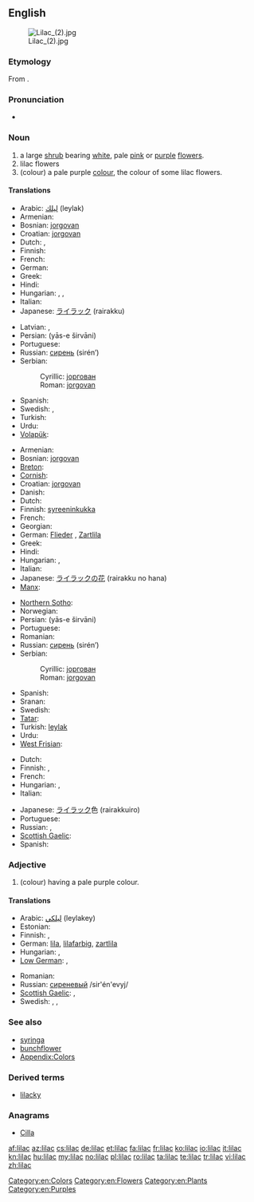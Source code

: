 {{wikipedia}}
==English==
[[Image:Lilac (2).jpg|thumb]]

===Etymology===
From {{etyl|ar|en}}.

===Pronunciation===
* {{a|US}} {{IPA|/ˈlaɪlək/}}

===Noun===
{{en-noun}}

# a large [[shrub]] bearing [[white]], pale [[pink]] or [[purple]] [[flower]]s.
# lilac flowers
# (colour) a pale purple [[color|colour]], the colour of some lilac flowers.
#: {{color panel|C8A2C8}}

====Translations====
{{trans-top|shrub}}
* Arabic: [[ليلك]] (leylak)
* Armenian: {{t+|hy|յասաման|tr=yasaman}}
* Bosnian: [[jorgovan]] {{m}}
* Croatian: [[jorgovan]] {{m}}
* Dutch: {{t+|nl|sering}},  {{t|nl|seringen|p}}
* Finnish: {{t-|fi|syreeni}}
* French: {{t|fr|lilas|m}}
* German: {{t+|de|Flieder|m}}
* Greek: {{t|el|πασχαλιά|f|tr=paschaliá}}
* Hindi: {{t-|hi|बकायन|f|tr=bakāyan|xs=Hindi}}
* Hungarian: {{t+|hu|orgona}}, {{t-|hu|orgonabokor}}, {{t-|hu|orgonafa}}
* Italian: {{t-|it|lillà|m}}
* Japanese: [[ライラック]] (rairakku)
{{trans-mid}}
* Latvian: {{t|lv|ceriņš|m|xs=Latvian}},  {{t|lv|ceriņi|p|xs=Latvian}}
* Persian: {{fa-Arab|[[یاس شیروانی]]}} (yās-e širvāni)
* Portuguese: {{t|pt|lilás|m}}
* Russian: [[сирень]] (sirén’) {{f}}
* Serbian:
*: Cyrillic: [[јоргован]] {{m}}
*: Roman: [[jorgovan]] {{m}}
* Spanish: {{t+|es|lila|f}}
* Swedish: {{t+|sv|syren|c}}, {{t|sv|syrenbuske|c}}
* Turkish: {{t+|tr|leylak}}
* Urdu: {{t-|ur|بکاین|f|tr=bakāyan|xs=Urdu}}
* [[Volapük]]: {{t|vo|süren}}
{{trans-bottom}}

{{trans-top|flower}}
* Armenian: {{t+|hy|յասաման|tr=yasaman}}
* Bosnian: [[jorgovan]] {{m}}
* [[Breton]]: {{t|br|lireu|xs=Breton}}
* [[Cornish]]: {{t-|kw|laylok|xs=Cornish}}
* Croatian: [[jorgovan]] {{m}}
* Danish: {{t-|da|syren}}
* Dutch: {{t+|nl|sering}}
* Finnish: [[syreeninkukka]]
* French: {{t|fr|lilas|m}}
* Georgian: {{t-|ka|იასამანი|tr=iasamani|sc=Geor|xs=Georgian}}
* German: [[Flieder]] {{m}}, [[Zartlila]] {{n}}
* Greek: {{t|el|πασχαλιά|f|tr=paschaliá}}
* Hindi: {{t-|hi|बकायन|f|tr=bakāyan|xs=Hindi}}
* Hungarian: {{t+|hu|orgona}}, {{t-|hu|orgonavirág}}
* Italian: {{t-|it|lillà|m}}
* Japanese: [[ライラック]]の[[花]] (rairakku no hana)
* [[Manx]]: {{t-|gv|laylac|xs=Manx}}
{{trans-mid}}
* [[Northern Sotho]]: {{tø|nso|perese}}
* Norwegian: {{t-|no|syrin}}
* Persian: {{fa-Arab|[[یاس شیروانی]]}} (yās-e širvāni)
* Portuguese: {{t|pt|lilás|m}}
* Romanian: {{t+|ro|liliac|m}}
* Russian: [[сирень]] (sirén’) {{f}}
* Serbian:
*: Cyrillic: [[јоргован]] {{m}}
*: Roman: [[jorgovan]] {{m}}
* Spanish: {{t+|es|lila|f}}
* Sranan: {{tø|srn|lila}}
* Swedish: {{t|sv|syren|c}}
* [[Tatar]]: {{t-|tt|şomırt|xs=Tatar}}
* Turkish: [[leylak]]
* Urdu: {{t-|ur|بکاین|f|tr=bakāyan|xs=Urdu}}
* [[West Frisian]]: {{t-|fy|nageltsjebeam|xs=West Frisian}}
{{trans-bottom}}

{{trans-top|colour}}
* Dutch: {{t+|nl|lila}}
* Finnish: {{t+|fi|liila}}, {{t+|fi|violetti}}
* French: {{t|fr|lilas}}
* Hungarian: {{t|hu|orgonalila}}, {{t|hu|halványlila}}
* Italian: {{t+|it|lilla|n}}
{{trans-mid}}
* Japanese: [[ライラック]]色 (rairakkuiro)
* Portuguese: {{t|pt|lilás|m}}
* Russian: {{t+|ru|сиреневый|tr=sirénevyj}}, {{t|ru|лиловый|m}}
* [[Scottish Gaelic]]: {{t-|gd|liath-chòrcra|f|xs=Scottish Gaelic}}
* Spanish: {{t+|es|lila}}
{{trans-bottom}}

===Adjective===
{{en-adj}}

# (colour) having a pale purple colour.

====Translations====
{{trans-top|colour}}
* Arabic: [[ليلكي]] (leylakey)
* Estonian: {{t-|et|lilla}}
* Finnish: {{t+|fi|liila}}, {{t+|fi|violetti}}
* German: [[lila]], [[lilafarbig]], [[zartlila]]
* Hungarian: {{t|hu|orgonalila}}, {{t|hu|halványlila}}
* [[Low German]]: {{t|nds|lila}}, {{t|nds|violett}}
{{trans-mid}}
* Romanian: {{t+|ro|liliachiu}}
* Russian: [[сиреневый]] /sir'én'evyj/
* [[Scottish Gaelic]]: {{t-|gd|liath-chòrcra|xs=Scottish Gaelic}},  {{t-|gd|liath-ghorm|xs=Scottish Gaelic}}
* Swedish: {{t+|sv|lila}}, {{t|sv|gredelin}}, {{t+|sv|violett}}
{{trans-bottom}}

===See also===
* [[syringa]]
* [[bunchflower]]
* [[Appendix:Colors]]

===Derived terms===
* [[lilacky]]

===Anagrams===
* [[Cilla#English|Cilla]]

[[Category:en:Colors]]
[[Category:en:Flowers]]
[[Category:en:Plants]]
[[Category:en:Purples]]

[[af:lilac]]
[[az:lilac]]
[[cs:lilac]]
[[de:lilac]]
[[et:lilac]]
[[fa:lilac]]
[[fr:lilac]]
[[ko:lilac]]
[[io:lilac]]
[[it:lilac]]
[[kn:lilac]]
[[hu:lilac]]
[[my:lilac]]
[[no:lilac]]
[[pl:lilac]]
[[ro:lilac]]
[[ta:lilac]]
[[te:lilac]]
[[tr:lilac]]
[[vi:lilac]]
[[zh:lilac]]